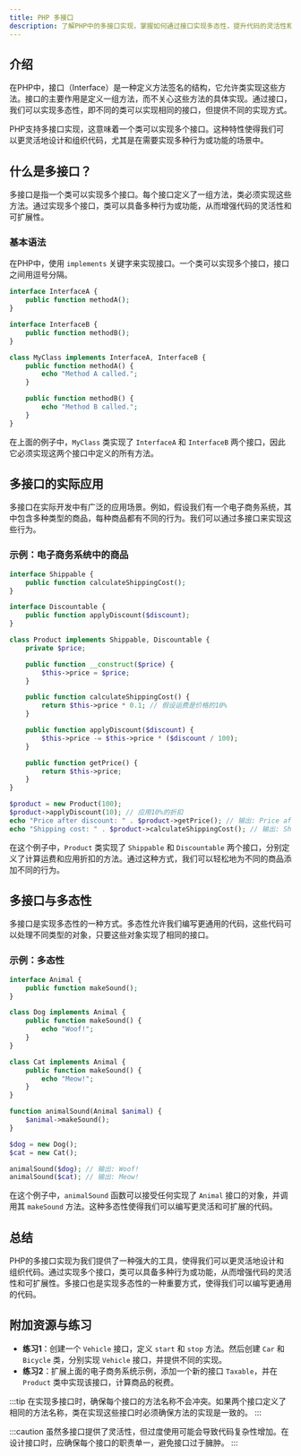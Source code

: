 ```yaml
---
title: PHP 多接口
description: 了解PHP中的多接口实现，掌握如何通过接口实现多态性，提升代码的灵活性和可扩展性。
---
```


## 介绍

在PHP中，接口（Interface）是一种定义方法签名的结构，它允许类实现这些方法。接口的主要作用是定义一组方法，而不关心这些方法的具体实现。通过接口，我们可以实现多态性，即不同的类可以实现相同的接口，但提供不同的实现方式。

PHP支持多接口实现，这意味着一个类可以实现多个接口。这种特性使得我们可以更灵活地设计和组织代码，尤其是在需要实现多种行为或功能的场景中。

## 什么是多接口？

多接口是指一个类可以实现多个接口。每个接口定义了一组方法，类必须实现这些方法。通过实现多个接口，类可以具备多种行为或功能，从而增强代码的灵活性和可扩展性。

### 基本语法

在PHP中，使用 `implements` 关键字来实现接口。一个类可以实现多个接口，接口之间用逗号分隔。

```php
interface InterfaceA {
    public function methodA();
}

interface InterfaceB {
    public function methodB();
}

class MyClass implements InterfaceA, InterfaceB {
    public function methodA() {
        echo "Method A called.";
    }

    public function methodB() {
        echo "Method B called.";
    }
}
```

在上面的例子中，`MyClass` 类实现了 `InterfaceA` 和 `InterfaceB` 两个接口，因此它必须实现这两个接口中定义的所有方法。

## 多接口的实际应用

多接口在实际开发中有广泛的应用场景。例如，假设我们有一个电子商务系统，其中包含多种类型的商品，每种商品都有不同的行为。我们可以通过多接口来实现这些行为。

### 示例：电子商务系统中的商品

```php
interface Shippable {
    public function calculateShippingCost();
}

interface Discountable {
    public function applyDiscount($discount);
}

class Product implements Shippable, Discountable {
    private $price;

    public function __construct($price) {
        $this->price = $price;
    }

    public function calculateShippingCost() {
        return $this->price * 0.1; // 假设运费是价格的10%
    }

    public function applyDiscount($discount) {
        $this->price -= $this->price * ($discount / 100);
    }

    public function getPrice() {
        return $this->price;
    }
}

$product = new Product(100);
$product->applyDiscount(10); // 应用10%的折扣
echo "Price after discount: " . $product->getPrice(); // 输出: Price after discount: 90
echo "Shipping cost: " . $product->calculateShippingCost(); // 输出: Shipping cost: 9
```

在这个例子中，`Product` 类实现了 `Shippable` 和 `Discountable` 两个接口，分别定义了计算运费和应用折扣的方法。通过这种方式，我们可以轻松地为不同的商品添加不同的行为。

## 多接口与多态性

多接口是实现多态性的一种方式。多态性允许我们编写更通用的代码，这些代码可以处理不同类型的对象，只要这些对象实现了相同的接口。

### 示例：多态性

```php
interface Animal {
    public function makeSound();
}

class Dog implements Animal {
    public function makeSound() {
        echo "Woof!";
    }
}

class Cat implements Animal {
    public function makeSound() {
        echo "Meow!";
    }
}

function animalSound(Animal $animal) {
    $animal->makeSound();
}

$dog = new Dog();
$cat = new Cat();

animalSound($dog); // 输出: Woof!
animalSound($cat); // 输出: Meow!
```

在这个例子中，`animalSound` 函数可以接受任何实现了 `Animal` 接口的对象，并调用其 `makeSound` 方法。这种多态性使得我们可以编写更灵活和可扩展的代码。

## 总结

PHP的多接口实现为我们提供了一种强大的工具，使得我们可以更灵活地设计和组织代码。通过实现多个接口，类可以具备多种行为或功能，从而增强代码的灵活性和可扩展性。多接口也是实现多态性的一种重要方式，使得我们可以编写更通用的代码。

## 附加资源与练习

- **练习1**：创建一个 `Vehicle` 接口，定义 `start` 和 `stop` 方法。然后创建 `Car` 和 `Bicycle` 类，分别实现 `Vehicle` 接口，并提供不同的实现。
- **练习2**：扩展上面的电子商务系统示例，添加一个新的接口 `Taxable`，并在 `Product` 类中实现该接口，计算商品的税费。

:::tip
在实现多接口时，确保每个接口的方法名称不会冲突。如果两个接口定义了相同的方法名称，类在实现这些接口时必须确保方法的实现是一致的。
:::

:::caution
虽然多接口提供了灵活性，但过度使用可能会导致代码复杂性增加。在设计接口时，应确保每个接口的职责单一，避免接口过于臃肿。
:::